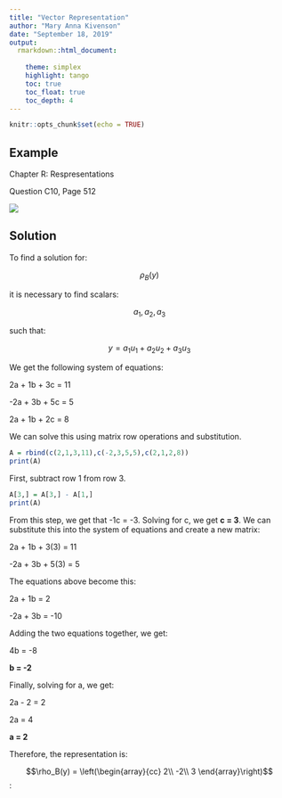 ```yaml
---
title: "Vector Representation"
author: "Mary Anna Kivenson"
date: "September 18, 2019"
output:
  rmarkdown::html_document:
    
    theme: simplex
    highlight: tango
    toc: true
    toc_float: true
    toc_depth: 4
---
```


```r
knitr::opts_chunk$set(echo = TRUE)
```

## Example
Chapter R: Respresentations

Question C10, Page 512

![](https://raw.githubusercontent.com/mkivenson/Computational-Mathematics/master/Discussions/Questions_Disc4.PNG)


## Solution

To find a solution for:

$$\rho_B(y)$$

it is necessary to find scalars:

$$a_1, a_2, a_3$$ 

such that:

$$y = a_1u_1 + a_2u_2 + a_3u_3$$

We get the following system of equations:

2a + 1b + 3c = 11

-2a + 3b + 5c = 5

2a + 1b + 2c = 8

We can solve this using matrix row operations and substitution.

```r
A = rbind(c(2,1,3,11),c(-2,3,5,5),c(2,1,2,8))
print(A)
```

First, subtract row 1 from row 3.

```r
A[3,] = A[3,] - A[1,]
print(A)
```

From this step, we get that -1c = -3. Solving for c, we get **c = 3**. We can substitute this into the system of equations and create a new matrix:

2a + 1b + 3(3) = 11

-2a + 3b + 5(3) = 5


The equations above become this:

2a + 1b = 2

-2a + 3b = -10

Adding the two equations together, we get:

4b = -8

**b = -2**

Finally, solving for a, we get:

2a - 2 = 2

2a = 4

**a = 2**

Therefore, the representation is:


$$\rho_B(y) = \left(\begin{array}{cc} 
2\\
-2\\
3 
\end{array}\right)$$:

